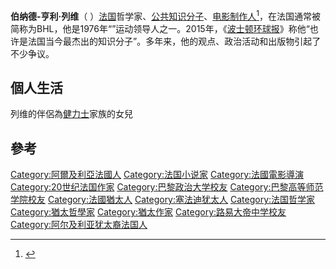 {{Expand French|date=2022-5-6}}
{{Infobox philosopher|religion=|death_place=|influenced=|influences=[[Emmanuel_Levinas|Emmanuel Levinas]], [[Jean-Paul_Sartre|Jean-Paul Sartre]], [[Primo_Levi|Primo Levi]], [[Aleksandr_Solzhenitsyn|Aleksandr Solzhenitsyn]], [[Émile_Zola|Émile Zola]], [[Jacques_Derrida|Jacques Derrida]], [[Louis_Althusser|Louis Althusser]], [[Alexis_de_Tocqueville|Alexis de Tocqueville]]|notable_ideas=Criticism of "neo-progressivism" and [[red_fascism|red fascism]]|main_interests=[[政治哲学|政治哲学]]|school_tradition=[[欧陆哲学|欧陆哲学]]<br />[[New_Philosophers|Nouveaux Philosophes]]<br />[[Liberal_internationalism|Liberal internationalism]]<ref>Knud Erik Jørgensen; Åsne Kalland Aarstad; Edith Drieskens; Katie Verlin Laatikainen; Ben Tonra (eds.), ''The Sage handbook of European foreign policy'', SAGE Publications, 2015, ch. 35.</ref>|alma_mater=[[École_normale_supérieure_(Paris)|École normale supérieure]]|death_date=|region=[[西方哲学|西方哲学]]|birth_place=[[法属阿尔及利亚|法属阿尔及利亚]]|birth_date={{birth date and age|df=yes|1948|11|5}}|name=Bernard-Henri Lévy|caption=Lévy in 2017|image_size=|image=Bernard Henri Lévy (cropped).jpg|era=[[20th-century_philosophy|20th-]] and [[21st-century_philosophy|21st-century philosophy]]|spouse=Isabelle Doutreluigne (divorced)<br />Sylvie Bouscasse (divorced)<br />{{marriage|[[Arielle_Dombasle|Arielle Dombasle]]|1993}}}}

'''伯纳德-亨利·列维'''（{{lang-fr|Bernard-Henri Lévy}}  {{bd|1948年|11月5日||}}）[[法国|法国]]哲学家、[[公共知识分子|公共知识分子]]、[[电影制片人|电影制作人]]<ref>{{cite web |title=Bernard-Henri Lévy |url=https://specials.nexus-instituut.nl/people/bernard-henri-levy/ |website=Nexus Institute |access-date=2021-06-17 |archive-date=2021-06-27 |archive-url=https://web.archive.org/web/20210627210335/https://specials.nexus-instituut.nl/people/bernard-henri-levy/ |dead-url=no }}</ref>，在法国通常被简称为BHL，他是1976年“{{le|新哲学家|New Philosophers}}”运动领导人之一。2015年，《[[波士顿环球报|波士顿环球报]]》称他“也许是法国当今最杰出的知识分子”。多年来，他的观点、政治活动和出版物引起了不少争议。

== 個人生活 ==
列维的伴侶為[[健力士|健力士]]家族{{link-en|第三代莫恩男爵喬納森·健力士|Jonathan Guinness, 3rd Baron Moyne}}的女兒{{link-en|達芙妮·健力士|Daphne Guinness}}

== 參考 ==
[[Category:阿爾及利亞法國人|Category:阿爾及利亞法國人]]
[[Category:法国小说家|Category:法国小说家]]
[[Category:法國電影導演|Category:法國電影導演]]
[[Category:20世纪法国作家|Category:20世纪法国作家]]
[[Category:巴黎政治大学校友|Category:巴黎政治大学校友]]
[[Category:巴黎高等师范学院校友|Category:巴黎高等师范学院校友]]
[[Category:法國猶太人|Category:法國猶太人]]
[[Category:塞法迪犹太人|Category:塞法迪犹太人]]
[[Category:法国哲学家|Category:法国哲学家]]
[[Category:猶太哲學家|Category:猶太哲學家]]
[[Category:猶太作家|Category:猶太作家]]
[[Category:路易大帝中学校友|Category:路易大帝中学校友]]
[[Category:阿尔及利亚犹太裔法国人|Category:阿尔及利亚犹太裔法国人]]